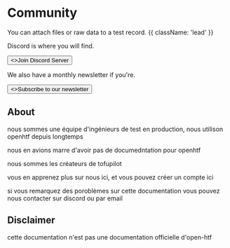
# Community

You can attach files or raw data to a test record. {{ className: 'lead' }}

Discord is where you will find.

<div className="not-prose mb-8 mt-6 flex gap-3">
  <Button href="/quickstart" arrow="right">
    <>Join Discord Server</>
  </Button>

</div>

We also have a monthly newsletter if you're.

<div className="not-prose mb-8 mt-6 flex gap-3">
        <Button href="/sdks" variant="outline" arrow="right">
    <>Subscribe to our newsletter</>

  </Button>
    </div>

## About

nous sommes une équipe d'ingénieurs de test en production, nous utilison openhtf depuis longtemps

nous en avions marre d'avoir pas de documedntation pour openhtf

nous sommes les créateurs de tofupilot

vous en apprenez plus sur nous ici, et vous pouvez créer un compte ici

si vous remarquez des poroblèmes sur cette documentation vous pouvez nous contacter sur discord ou par email

## Disclaimer

cette documentation n'est pas une documentation officielle d'open-htf
